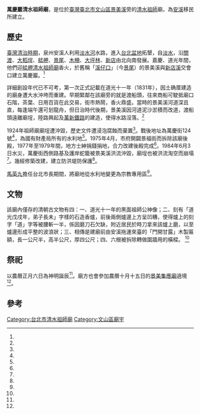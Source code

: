 {{coord|24.995068150378394|121.53668082482879|display=title}}
{{東亞廟宇
| name =萬慶巖
| img =File:萬慶巖斜面照.jpg
| img_capt = 
| image_width = 250px
| location = {{TWN}}[[臺北市|臺北市]][[文山區|文山區]]萬慶街124號
| god =[[清水祖師|清水祖師]]
| type = 
| struct = 
| open_year =[[臺灣清治時期|臺灣清治時期]]
| cere_date =農曆正月初六
| cultural_collection= 
|}}
'''萬慶巖清水祖師廟'''，是位於[[臺灣|臺灣]][[臺北市|臺北市]][[文山區|文山區]][[景美溪|景美溪]]旁的[[清水祖師|清水祖師]]廟，為[[安溪縣|安溪]]移民所建立。

==歷史==
[[臺灣清治時期|臺灣清治時期]]，泉州安溪人利用[[淡水河|淡水河]]水路，進入[[台北盆地|台北盆地]]拓墾，自[[淡水區|淡水]]，沿[[關渡|關渡]]、[[大稻埕|大稻埕]]、[[艋舺|艋舺]]、[[景尾|景尾]]、[[木柵|木柵]]、[[大坪林|大坪林]]、[[新店|新店]]由北向南發展。嘉慶、道光年間，他們迎[[艋舺清水祖師廟|艋舺清水祖師廟]]香火，於舊稱「[[景尾|溪仔口]]」（今[[景尾|景尾]]）的景美溪與[[新店溪|新店溪]]交會口建立萬慶巖。<ref name="廖瑞宜"/>

詳細創設年代已不可考，第一次正式記載在道光十一年（1831年），因土确厝建造的廟身遭大水沖垮而重建。早期緊鄰在該廟旁的就是渡船頭，往來商船可駛抵廟口石階，茶葉、日用百貨在此交易，街巿熱鬧，香火鼎盛。當時的景美溪河道深且直，每逢端午還可划龍舟，但日治時代後期，景美溪因河道泥沙淤積而改道，渡船頭遠離廟埕，陸路興起及[[萬新鐵路|萬新鐵路]]的建造，使得水路沒落。<ref name="廖瑞宜"/>

1924年祖師廟廟埕遭沖毀，歷史文件遭浸泡腐蝕而棄置<ref name="廖瑞宜"/>。戰後地址為萬慶街124號<ref name="龔招健"/>，為國有財產局所有的水利地<ref name="廖瑞宜"/>。1975年4月，巿府開闢景福街而拆除該廟後殿，1977年至1979年間，地方士紳捐錢捐地，合力改建後殿完成<ref name="廖瑞宜"/>。1984年6月3日水災，萬慶街西側路基及護岸蛇籠被景美溪洪流沖毀，廟埕也被洪流淘空而崩塌<ref name="周森惠"/>。幾經修築改建，建立防洪堤防保護<ref name="廖瑞宜"/>。

[[馬英九|馬英九]]擔任台北巿長期間，將廟地從水利地變更為宗教專用區<ref name="廖瑞宜"/>。

==文物==
該廟內僅存的清朝古文物有四：一、道光十一年的黑面祖師公神像；二、刻有「道光戊戌年，弟子長未」字樣的石造香爐，前後兩側爐邊上方呈凹糟，使得爐上的刻字「道」字等被腰斬一半，係因磨刀石欠缺，附近居民於時刀拿來該爐上磨，以至爐邊形成平整的波浪狀；三、相傳是建廟前由安溪拖運來臺的「門開甘露」木製匾額，長一公尺半，高半公尺，厚四公尺；四、六根被拆除轉做圍牆用的橫樑。 <ref name="廖瑞宜"/>

==祭祀==
以農曆正月六日為神明誕辰<ref name="廖瑞宜"/>。廟方也會參加農曆十月十五日的[[景美集應廟|景美集應廟]]遶境<ref name="莊琇閔"/>。
== 參考 ==
{{Reflist|35em|refs =

<ref name="莊琇閔">{{Cite news|url=|title=9廟合體 景美集應廟遶境|author=莊琇閔|language=zh-tw|newspaper=聯合報|date=2014-12-07|accessdate=}}</ref>
<ref name="龔招健">{{Cite news|url=|title=景美采風之旅明天展開|author=龔招健|language=zh-tw|newspaper=中國時報|date=1996-04-26|accessdate=}}</ref>
<ref name="廖瑞宜">{{Cite news|url=|title=欠債八百萬 文山區萬慶岩清水祖師廟 歷經多次翻修無緣躋身古蹟已屬可惜 如今積欠國家租金亟待解決 清水祖師好無奈|author=廖瑞宜|language=zh-tw|newspaper=中國時報|date=2002-12-22|accessdate=}}</ref>
<ref name="周森惠">{{Cite news|url=|title=楊金欉祈神保平安|author=周森惠|language=zh-tw|newspaper=聯合報|date=1984-06-12|accessdate=}}</ref>
}}
{{clear}}
{{portal bar|臺北|佛教}}

[[Category:台北市清水祖師廟|Category:台北市清水祖師廟]]
[[Category:文山區廟宇|Category:文山區廟宇]]